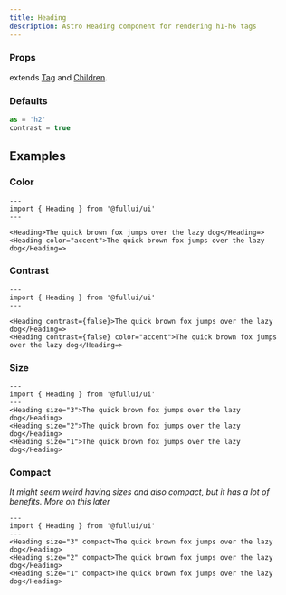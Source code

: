 ```yaml
---
title: Heading
description: Astro Heading component for rendering h1-h6 tags
---
```


### Props
extends [Tag](/components/tag) and [Children](/components/children).

### Defaults
```ts
as = 'h2' 
contrast = true
```

## Examples
### Color
```astro live
---
import { Heading } from '@fullui/ui'
---

<Heading>The quick brown fox jumps over the lazy dog</Heading=>   
<Heading color="accent">The quick brown fox jumps over the lazy dog</Heading=>  
```

### Contrast
```astro live
---
import { Heading } from '@fullui/ui'
---

<Heading contrast={false}>The quick brown fox jumps over the lazy dog</Heading=>   
<Heading contrast={false} color="accent">The quick brown fox jumps over the lazy dog</Heading=>  
```

### Size
```astro live
---
import { Heading } from '@fullui/ui'
--- 
<Heading size="3">The quick brown fox jumps over the lazy dog</Heading>   
<Heading size="2">The quick brown fox jumps over the lazy dog</Heading>  
<Heading size="1">The quick brown fox jumps over the lazy dog</Heading>   
```

### Compact
*It might seem weird having sizes and also compact, but it has a lot of benefits. More on this later*
```astro live
---
import { Heading } from '@fullui/ui'
--- 
<Heading size="3" compact>The quick brown fox jumps over the lazy dog</Heading>   
<Heading size="2" compact>The quick brown fox jumps over the lazy dog</Heading>  
<Heading size="1" compact>The quick brown fox jumps over the lazy dog</Heading>   
```
